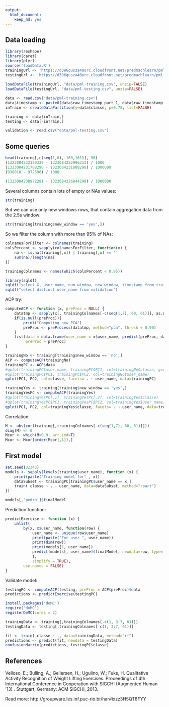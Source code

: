 ```yaml
---
output:
  html_document:
    keep_md: yes
---
```

## Data loading

```r
library(reshape)
library(caret)
library(plyr)
source('loadData.R')
trainingUrl <- 'https://d396qusza40orc.cloudfront.net/predmachlearn/pml-training.csv'
testingUrl <- 'https://d396qusza40orc.cloudfront.net/predmachlearn/pml-testing.csv'
  
loadDataFile(trainingUrl, "data/pml-training.csv", unzip=FALSE)
loadDataFile(testingUrl, "data/pml-testing.csv", unzip=FALSE)

data <- read.csv("data/pml-training.csv")
data$timestamp <- paste0(data$raw_timestamp_part_1, data$raw_timestamp_part_2)
inTrain <- createDataPartition(y=data$classe, p=0.75, list=FALSE)

training <- data[inTrain,]
testing <- data[-inTrain,]

validation <- read.csv("data/pml-testing.csv")
```

## Some queries

```r
head(training[,c(seq(1,8), 160,161)], 50)
(1323084232120339 - 1323084232996313) / 1000
(1323084231788290 - 1323084231808298) / 1000000
(938010 - 972396) / 1000

(1323084238972281 - 1323084326044298) / 1000000

```

Several columns contain lots of empty or NAs values:
```r
str(training)
```

But we can use only new windows rows, that contain aggregation data from the 2.5s window:
```r
str(training[training$new_window == 'yes',])
```

So we filter the column with more than 95% of NAs:
```r
colnamesForFilter <- colnames(training)
colsPercent <- sapply(colnamesForFilter, function(x) {
    na <- is.na(training[,x]) | training[,x] == ''
    sum(na)/length(na)
})

trainingColnames <- names(which(colsPercent < 0.95))
```

```r
library(sqldf)
sqldf("select X, user_name, num_window, new_window, timestamp from training where num_window in (12, 13)")
sqldf("select distinct user_name from validation")
```

ACP try:
```r
computeACP <- function (x, preProc = NULL) {
    datatmp <- sapply(x[, trainingColnames[-c(seq(1,7), 60, 61)]], as.numeric)
    if(is.null(preProc)){
        print("Computing new PCA")
        preProc <- preProcess(datatmp, method="pca", thresh = 0.90)
    }
    list(data = data.frame(user_name = x$user_name, predict(preProc, datatmp), classe = x$classe),
         preProc = preProc)
}

trainingNo <- training[training$new_window == 'no',]
ACP <- computeACP(trainingNo)
trainingPC <- ACP$data
#qplot(trainingPC$user_name, trainingPC$PC1, col=trainingNo$classe, geom="jitter")
#qplot(trainingPC$PC1, trainingPC$PC2, col=trainingNo$user_name)
qplot(PC1, PC2, col=classe, facets= . ~ user_name, data=trainingPC)
```

```r
trainingYes <- training[training$new_window == 'yes',]
trainingYesPC <- computeACP(trainingYes)
#qplot(trainingYesPC[,1], trainingYesPC[,2], col=trainingYes$classe)
#qplot(trainingYesPC$PC1, trainingYesPC$PC2, col=trainingYes$user_name)
qplot(PC1, PC2, col=trainingYes$classe, facets= . ~ user_name, data=trainingYesPC)
```

Correlation:
```r
M <- abs(cor(training[,trainingColnames[-c(seq(1,7), 60, 61)]]))
diag(M) <- 0
Mcor <- which(M>0.9, arr.ind=T)
Mcor <- Mcor[order(Mcor[,1]),]
```

## First model

```r
set.seed(32343)
models <- sapply(levels(training$user_name), function (x) {
    print(paste("Training model for" , x))
    dataSubset <- trainingPC[trainingPC$user_name == x,]
    train( classe ~ . - user_name, data=dataSubset, method="rpart")
})

models[,'pedro']$finalModel
```

Prediction function:
```r
predictExercise <- function (x) {
    unlist(
        by(x, x$user_name, function(row) {
            user_name <- unique(row$user_name)
            print(paste("For user ", user_name))
            print(dim(row))
            print(models[1, user_name])
            predict(models[, user_name]$finalModel, newdata=row, type= 'class')
            },
            simplify = TRUE),
        use.names = FALSE)
}

```

Validate model:
```r
testingPC <- computeACP(testing, preProc = ACP$preProc)$data
predictions <- predictExercise(testingPC)

install.packages('doMC')
require('doMC')
registerDoMC(cores = 2)

trainingData <- training[,trainingColnames[-c(1, 3:7, 61)]]
testingData <- testing[,trainingColnames[-c(1, 3:7, 61)]]

fit <- train( classe ~ ., data=trainingData, method="rf")
predictions <- predict(fit, newdata = testingData)
confusionMatrix(predictions, testingPC$classe)
```

## References

Velloso, E.; Bulling, A.; Gellersen, H.; Ugulino, W.; Fuks, H. Qualitative Activity Recognition of Weight Lifting Exercises. Proceedings of 4th International Conference in Cooperation with SIGCHI (Augmented Human '13) . Stuttgart, Germany: ACM SIGCHI, 2013.

Read more: http://groupware.les.inf.puc-rio.br/har#ixzz3H5QT8FYY
